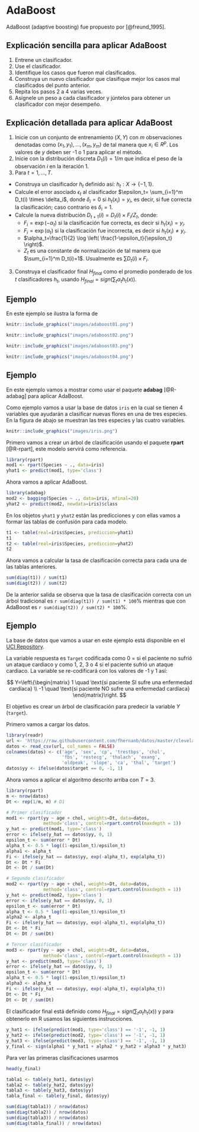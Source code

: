# AdaBoost {#adaboost}

AdaBoost (adaptive boosting) fue propuesto por [@freund_1995].


## Explicación sencilla para aplicar AdaBoost {-}

1. Entrene un clasificador.
2. Use el clasificador.
3. Identifique los casos que fueron mal clasificados.
4. Construya un nuevo clasificador que clasifique mejor los casos mal clasificados del punto anterior.
5. Repita los pasos 2 a 4 varias veces.
6. Asígnele un peso a cada clasificador y júntelos para obtener un clasificador con mejor desempeño.

## Explicación detallada para aplicar AdaBoost {-}

1. Inicie con un conjunto de entrenamiento $(X, Y)$ con $m$ observaciones denotadas como $(x_1, y_1), \ldots, (x_m, y_m)$ de tal manera que $x_i \in R^p$. Los valores de $y$ deben ser -1 o 1 para aplicar el método.
2. Inicie con la distribución discreta $D_1(i)=1/m$ que indica el peso de la observación $i$ en la iteración $1$.
3. Para $t=1, \ldots, T$.
  - Construya un clasificador $h_t$ definido así: $h_t : X \rightarrow \{-1, 1 \}$.
  - Calcule el error asociado $\epsilon_t$ al clasificador $\epsilon_t= \sum_{i=1}^m D_t(i) \times \delta_i$, donde $\delta_i=0$ si $h_t(x_i)=y_i$, es decir, si fue correcta la clasificación; caso contrario es $\delta_i=1$.
  - Calcule la nueva distribución $D_{t+1}(i)=D_{t}(i) \times F_i / Z_t$, donde:   
    - $F_i=\exp(-\alpha_t)$ si la clasificación fue correcta, es decir si $h_t(x_i) = y_i$.
    - $F_i=\exp(\alpha_t)$ si la clasificación fue incorrecta, es decir si $h_t(x_i) \neq y_i$.
    - $\alpha_t=\frac{1}{2} \log \left( \frac{1-\epsilon_t}{\epsilon_t} \right)$.
    - $Z_t$ es una constante de normalización de tal manera que $\sum_{i=1}^m D_t(i)=1$. Usualmente es $\sum D_{t}(i) \times F_i$.
3. Construya el clasificador final $H_{final}$ como el promedio ponderado de los $t$ clasificadores $h_t$, usando $H_{final}=sign(\sum_t \alpha_t h_t(x))$.

## Ejemplo {-}
En este ejemplo se ilustra la forma de 

```r
knitr::include_graphics("images/adaboost01.png")
```

```r
knitr::include_graphics("images/adaboost02.png")
```

```r
knitr::include_graphics("images/adaboost03.png")
```

```r
knitr::include_graphics("images/adaboost04.png")
```

## Ejemplo {-}
En este ejemplo vamos a mostrar como usar el paquete **adabag** [@R-adabag] para aplicar AdaBoost.

Como ejemplo vamos a usar la base de datos `iris` en la cual se tienen 4 variables que ayudarán a clasificar nuevas flores en una de tres especies. En la figura de abajo se muestran las tres especies y las cuatro variables.

```r
knitr::include_graphics("images/iris.png")
```

Primero vamos a crear un árbol de clasificación usando el paquete **rpart** [@R-rpart], este modelo servirá como referencia.

```r
library(rpart)
mod1 <- rpart(Species ~ ., data=iris)
yhat1 <- predict(mod1, type='class')
```

Ahora vamos a aplicar AdaBoost.

```r
library(adabag)
mod2 <- bagging(Species ~ ., data=iris, mfinal=20)
yhat2 <- predict(mod2, newdata=iris)$class
```

En los objetos `yhat1` y `yhat2` están las predicciones y con ellas vamos a formar las tablas de confusión para cada modelo.

```r
t1 <- table(real=iris$Species, prediccion=yhat1)
t1
t2 <- table(real=iris$Species, prediccion=yhat2)
t2
```

Ahora vamos a calcular la tasa de clasificación correcta para cada una de las tablas anteriores.

```r
sum(diag(t1)) / sum(t1)
sum(diag(t2)) / sum(t2)
```

De la anterior salida se observa que la tasa de clasificación correcta con un árbol tradicional es `r sum(diag(t1)) / sum(t1) * 100`% mientras que con AdaBoost es `r sum(diag(t2)) / sum(t2) * 100`%.

## Ejemplo {-}
La base de datos que vamos a usar en este ejemplo está disponible en el [UCI Repository](https://archive.ics.uci.edu/ml/datasets/Heart+Disease). 

La variable respuesta es `Target` codificada como 0 = si el paciente no sufrió un ataque cardiaco y como 1, 2, 3 o 4 si el paciente sufrió un ataque cardiaco. La variable se re-codificará con los valores de -1 y 1 así:

$$
Y=\left\{\begin{matrix}
1 \quad \text{si paciente SI sufre una enfermedad cardíaca} \\ 
-1 \quad \text{si paciente NO sufre una enfermedad cardíaca}
\end{matrix}\right.
$$

El objetivo es crear un árbol de clasificación para predecir la variable $Y$ (`target`).

Primero vamos a cargar los datos.

```r
library(readr)
url <- 'https://raw.githubusercontent.com/fhernanb/datos/master/cleveland.csv'
datos <- read_csv(url, col_names = FALSE)
colnames(datos) <- c('age', 'sex', 'cp', 'trestbps', 'chol',
                     'fbs', 'restecg', 'thalach', 'exang', 
                     'oldpeak', 'slope', 'ca', 'thal', 'target')
datos$yy <- ifelse(datos$target == 0, -1, 1)
```

Ahora vamos a aplicar el algoritmo descrito arriba con $T=3$.

```r
library(rpart)
m <- nrow(datos)
Dt <- rep(1/m, m) # D1

# Primer clasificador
mod1 <- rpart(yy ~ age + chol, weights=Dt, data=datos, 
              method='class', control=rpart.control(maxdepth = 1))
y_hat <- predict(mod1, type='class')
error <- ifelse(y_hat == datos$yy, 0, 1)
epsilon_t <- sum(error * Dt)
alpha_t <- 0.5 * log((1-epsilon_t)/epsilon_t)
alpha1 <- alpha_t
Fi <- ifelse(y_hat == datos$yy, exp(-alpha_t), exp(alpha_t))
Dt <- Dt * Fi
Dt <- Dt / sum(Dt)

# Segundo clasificador
mod2 <- rpart(yy ~ age + chol, weights=Dt, data=datos, 
              method='class', control=rpart.control(maxdepth = 1))
y_hat <- predict(mod2, type='class')
error <- ifelse(y_hat == datos$yy, 0, 1)
epsilon_t <- sum(error * Dt)
alpha_t <- 0.5 * log((1-epsilon_t)/epsilon_t)
alpha2 <- alpha_t
Fi <- ifelse(y_hat == datos$yy, exp(-alpha_t), exp(alpha_t))
Dt <- Dt * Fi
Dt <- Dt / sum(Dt)

# Tercer clasificador
mod3 <- rpart(yy ~ age + chol, weights=Dt, data=datos, 
              method='class', control=rpart.control(maxdepth = 1))
y_hat <- predict(mod3, type='class')
error <- ifelse(y_hat == datos$yy, 0, 1)
epsilon_t <- sum(error * Dt)
alpha_t <- 0.5 * log((1-epsilon_t)/epsilon_t)
alpha3 <- alpha_t
Fi <- ifelse(y_hat == datos$yy, exp(-alpha_t), exp(alpha_t))
Dt <- Dt * Fi
Dt <- Dt / sum(Dt)
```

El clasificador final está definido como $H_{final}=sign(\sum_t \alpha_t h_t(x))$ y para obtenerlo en R usamos las siguientes instrucciones.

```r
y_hat1 <- ifelse(predict(mod1, type='class') == '-1', -1, 1)
y_hat2 <- ifelse(predict(mod2, type='class') == '-1', -1, 1)
y_hat3 <- ifelse(predict(mod3, type='class') == '-1', -1, 1)
y_final <- sign(alpha1 * y_hat1 + alpha2 * y_hat2 + alpha3 * y_hat3)
```

Para ver las primeras clasificaciones usarmos

```r
head(y_final)
```

```r
tabla1 <- table(y_hat1, datos$yy)
tabla2 <- table(y_hat2, datos$yy)
tabla3 <- table(y_hat3, datos$yy)
tabla_final <- table(y_final, datos$yy)

sum(diag(tabla1)) / nrow(datos)
sum(diag(tabla2)) / nrow(datos)
sum(diag(tabla3)) / nrow(datos)
sum(diag(tabla_final)) / nrow(datos)
```


